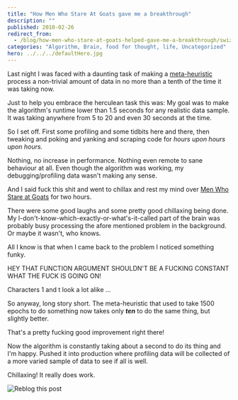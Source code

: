 ```yaml
---
title: "How Men Who Stare At Goats gave me a breakthrough"
description: ""
published: 2010-02-26
redirect_from:
  - /blog/how-men-who-stare-at-goats-helped-gave-me-a-breakthrough/swizec/1191
categories: "Algorithm, Brain, food for thought, life, Uncategorized"
hero: ../../../defaultHero.jpg
---
```


Last night I was faced with a daunting task of making a [meta-heuristic](http://en.wikipedia.org/wiki/Metaheuristic) process a non-trivial amount of data in no more than a tenth of the time it was taking now.

Just to help you embrace the herculean task this was: My goal was to make the algorithm's runtime lower than 1.5 seconds for any realistic data sample. It was taking anywhere from 5 to 20 and even 30 seconds at the time.

So I set off. First some profiling and some tidbits here and there, then tweaking and poking and yanking and scraping code for _hours upon hours upon hours._

Nothing, no increase in performance. Nothing even remote to sane behaviour at all. Even though the algorithm was working, my debugging/profiling data wasn't making any sense.

And I said fuck this shit and went to chillax and rest my mind over [Men Who Stare at Goats](http://www.amazon.com/Men-Who-Stare-at-Goats/dp/0330375482%3FSubscriptionId%3D0G81C5DAZ03ZR9WH9X82%26tag%3Dzemanta-20%26linkCode%3Dxm2%26camp%3D2025%26creative%3D165953%26creativeASIN%3D0330375482) for two hours.

There were some good laughs and some pretty good chillaxing being done. My I-don't-know-which-exactly-or-what's-it-called part of the brain was probably busy processing the afore mentioned problem in the background. Or maybe it wasn't, who knows.

All I know is that when I came back to the problem I noticed something funky.

HEY THAT FUNCTION ARGUMENT SHOULDN'T BE A FUCKING CONSTANT WHAT THE FUCK IS GOING ON!

Characters 1 and t look a lot alike ...

So anyway, long story short. The meta-heuristic that used to take 1500 epochs to do something now takes only _**ten**_ to do the same thing, but slightly better.

That's a pretty fucking good improvement right there!

Now the algorithm is constantly taking about a second to do its thing and I'm happy. Pushed it into production where profiling data will be collected of a more varied sample of data to see if all is well.

Chillaxing! It really does work.

![Reblog this post](https://img.zemanta.com/reblog_e.png?x-id=9b21d896-9c08-4f43-8180-2ccdffa12a70)